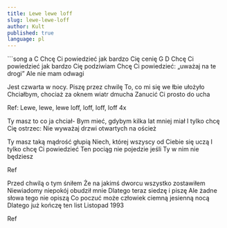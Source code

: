 ```yaml
---
title: Lewe lewe loff
slug: lewe-lewe-loff
author: Kult
published: true
language: pl
---
```


<Youtube videoId="mBrYyC91w04" />
```song
a                  C
Chcę Ci powiedzieć jak bardzo Cię cenię
G                  D
Chcę Ci powiedzieć jak bardzo Cię podziwiam
Chcę Ci powiedzieć: „uważaj na te drogi”
Ale nie mam odwagi

Jest czwarta w nocy. Piszę przez chwilę
To, co mi się we łbie ułożyło
Chciałbym, chociaż za oknem wiatr dmucha
Zanucić Ci prosto do ucha

Ref:
Lewe, lewe, lewe loff, loff, loff, loff 4x

Ty masz to co ja chciał-
Bym mieć, gdybym kilka lat mniej miał
I tylko chcę Cię ostrzec:
Nie wyważaj drzwi otwartych na oścież

Ty masz taką mądrość głupią
Niech, której wszyscy od Ciebie się uczą
I tylko chcę Ci powiedzieć
Ten pociąg nie pojedzie jeśli Ty w nim nie będziesz

Ref

Przed chwilą o tym śniłem
Że na jakimś dworcu wszystko zostawiłem
Niewiadomy niepokój obudził mnie
Dlatego teraz siedzę i piszę
Ale żadne słowa tego nie opiszą
Co poczuć może człowiek ciemną jesienną nocą
Dlatego już kończę ten list
Listopad 1993

Ref
```